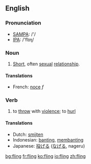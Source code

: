 ==English==
=== Pronunciation ===
*[[w:SAMPA|SAMPA]]: /'/
*[[w:IPA|IPA]]: /'flɪɳ/

===Noun===
{{en-noun|fling|flings}}
# [[short|Short]], often [[sexual]] [[relationship]].

====Translations====
*French: [[noce]] ''f''

===Verb===
{{irregverb|'''to fling'''|'''[[flings]]'''|'''[[flung]]'''|'''[[flung]]'''|'''[[flinging]]'''}}

# to [[throw]] with [[violence]]; to [[hurl]]

==== Translations ====
*Dutch: [[smijten]]
*Indonesian: [[banting]], [[banting|membanting]]
*Japanese: [[投げる]] ([[なげる]], nageru)

[[bg:fling]]
[[fr:fling]]
[[ko:fling]]
[[io:fling]]
[[zh:fling]]
